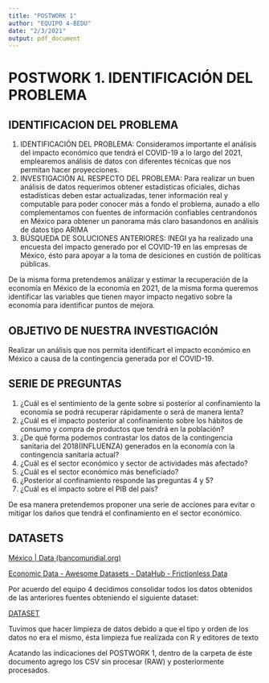 ```yaml
---
title: "POSTWORK 1"
author: "EQUIPO 4-BEDU"
date: "2/3/2021"
output: pdf_document
---
```


# POSTWORK 1. IDENTIFICACIÓN DEL PROBLEMA

## IDENTIFICACION DEL PROBLEMA

1. IDENTIFICACIÓN DEL PROBLEMA: Consideramos importante el análisis del impacto económico que tendrá el COVID-19 a lo largo del 2021, emplearemos análisis de datos con diferentes técnicas que nos permitan hacer proyecciones.
2. INVESTIGACIÓN AL RESPECTO DEL PROBLEMA: Para realizar un buen análisis de datos requerimos obtener estadísticas oficiales, dichas estadísticas deben estar actualizadas, tener información real y computable para poder conocer más a fondo el problema, aunado a ello complementamos con fuentes de información confiables centrandonos en México para obtener un panorama más claro basandonos en análisis de datos tipo ARIMA 
3. BÚSQUEDA DE SOLUCIONES ANTERIORES: INEGI ya ha realizado una encuesta del impacto generado por el COVID-19 en las empresas de México, ésto para apoyar a la toma de desiciones en custión de políticas públicas.

De la misma forma pretendemos análizar y estimar la recuperación de la economía en México de la economía en 2021, de la misma forma queremos identificar las variables que tienen mayor impacto negativo sobre la economía para identificar puntos de mejora.

## OBJETIVO DE NUESTRA INVESTIGACIÓN

Realizar un análisis que nos permita identificart el impacto económico en México a causa de la contingencia generada por el COVID-19.

## SERIE DE PREGUNTAS

1. ¿Cuál es el sentimiento de la gente sobre si posterior al confinamiento la economía se podrá recuperar rápidamente o será de manera lenta?
2. ¿Cuál es el impacto posterior al confinamiento sobre los hábitos de consumo y compra de productos que tendrá en la población?
3. ¿De qué forma podemos contrastar los datos de la contingencia sanitaria del 2018(INFLUENZA) generados en la economía con la contingencia sanitaria actual?
4. ¿Cuál es el sector económico y sector de actividades más afectado?
5. ¿Cuál es el sector económico más beneficiado?
6. ¿Posterior al confinamiento responde las preguntas 4 y 5?
7. ¿Cuál es el impacto sobre el PIB del país?

De esa manera pretendemos proponer una serie de acciones para evitar o mitigar los daños que tendrá el confinamiento en el sector económico.

## DATASETS

[México | Data (bancomundial.org)](https://datos.bancomundial.org/pais/mexico)


[Economic Data - Awesome Datasets - DataHub - Frictionless Data](https://datahub.io/collections/economic-data)

Por acuerdo del equipo 4 decidimos consolidar todos los datos obtenidos de las anteriores fuentes obteniendo el siguiente dataset:





[DATASET](https://drive.google.com/file/d/1II5-vE6ENOYExQFMgcPjonGc9MWYNbh6/view?usp=sharing)

Tuvimos que hacer limpieza de datos debido a que el tipo y orden de los datos no era el mismo, ésta limpieza fue realizada con R y editores de texto

Acatando las indicaciones del POSTWORK 1, dentro de la carpeta de éste documento agrego los CSV sin procesar (RAW) y posteriormente procesados.

